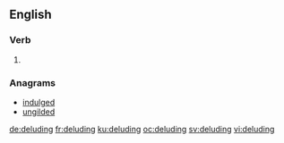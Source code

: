 ==English==

===Verb===
{{head|en|present participle}}

# {{present participle of|delude|lang=en|nocat=1}}

===Anagrams===
* [[indulged#English|indulged]]
* [[ungilded#English|ungilded]]

[[de:deluding]]
[[fr:deluding]]
[[ku:deluding]]
[[oc:deluding]]
[[sv:deluding]]
[[vi:deluding]]